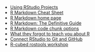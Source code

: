 - [Using RStudio Projects](https://support.rstudio.com/hc/en-us/articles/200526207-Using-Projects)
- [R Markdown Cheat Sheet](https://rmarkdown.rstudio.com/lesson-15.html)
- [R Markdown home page](https://rmarkdown.rstudio.com/docs/)
- [R Markdown: The Definitive Guide](https://bookdown.org/yihui/rmarkdown/)
- [R Markdown code chunk options](https://yihui.name/knitr/options/)
- [What they forgot to teach you about R](https://rstats.wtf/)
- [Connect RStudio to Git and GitHub](http://happygitwithr.com/rstudio-git-github.html)
- [R-cubed rostools workshop](https://r-cubed.rostools.org/)
